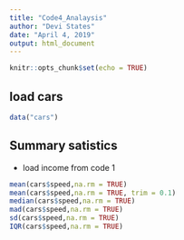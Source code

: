 ```yaml
---
title: "Code4_Analaysis"
author: "Devi States"
date: "April 4, 2019"
output: html_document
---
```


```r
knitr::opts_chunk$set(echo = TRUE)
```

## load cars

```r
data("cars")

```

## Summary satistics
+ load income from code 1
```r
mean(cars$speed,na.rm = TRUE)
mean(cars$speed,na.rm = TRUE, trim = 0.1)
median(cars$speed,na.rm = TRUE)
mad(cars$speed,na.rm = TRUE)
sd(cars$speed,na.rm = TRUE)
IQR(cars$speed,na.rm = TRUE)
```


